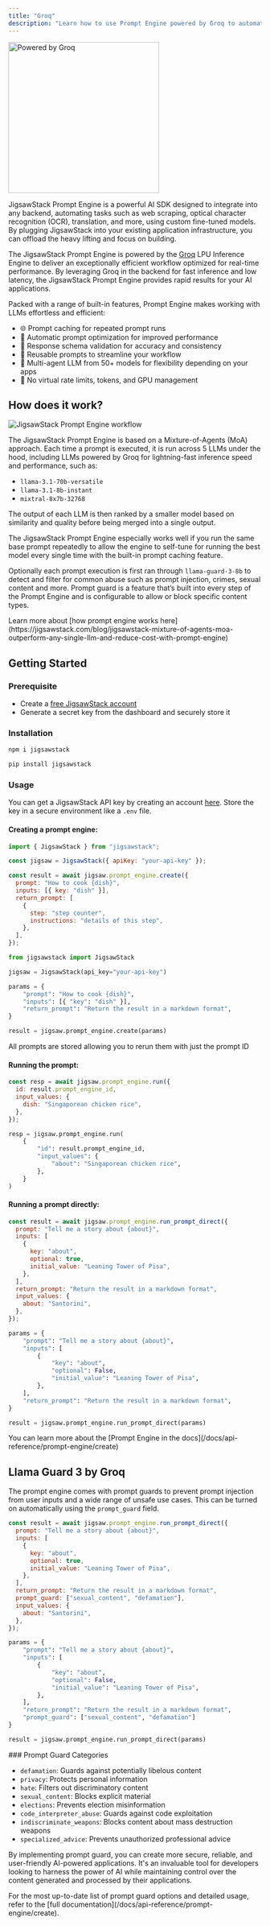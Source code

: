 ```yaml
---
title: "Groq"
description: "Learn how to use Prompt Engine powered by Groq to automate tasks in your application."
---
```


<img
  className="mx-auto"
  src="/images/powered_groq.png"
  alt="Powered by Groq"
  height="300"
  width="300"
/>

JigsawStack Prompt Engine is a powerful AI SDK designed to integrate into any backend, automating tasks such as web scraping, optical character recognition (OCR), translation, and more, using custom fine-tuned models. By plugging JigsawStack into your existing application infrastructure, you can offload the heavy lifting and focus on building.

The JigsawStack Prompt Engine is powered by the [Groq](https://groq.com/) LPU Inference Engine to deliver an exceptionally efficient workflow optimized for real-time performance. By leveraging Groq in the backend for fast inference and low latency, the JigsawStack Prompt Engine provides rapid results for your AI applications.

Packed with a range of built-in features, Prompt Engine makes working with LLMs effortless and efficient:

- 🌐 Prompt caching for repeated prompt runs
- 💬 Automatic prompt optimization for improved performance
- 📄 Response schema validation for accuracy and consistency
- 🔁 Reusable prompts to streamline your workflow
- 🧠 Multi-agent LLM from 50+ models for flexibility depending on your apps
- 🚫 No virtual rate limits, tokens, and GPU management

## How does it work?

<img
  className="block"
  src="https://res.cloudinary.com/dev-ninja/image/upload/v1725312772/run_prompt_ik1g6e.png"
  alt="JigsawStack Prompt Engine workflow"
/>

The JigsawStack Prompt Engine is based on a Mixture-of-Agents (MoA) approach. Each time a prompt is executed, it is run across 5 LLMs under the hood, including LLMs powered by Groq for lightning-fast inference speed and performance, such as:

- `llama-3.1-70b-versatile`
- `llama-3.1-8b-instant`
- `mixtral-8x7b-32768`

The output of each LLM is then ranked by a smaller model based on similarity and quality before being merged into a single output.

The JigsawStack Prompt Engine especially works well if you run the same base prompt repeatedly to allow the engine to self-tune for running the best model every single time with the built-in prompt caching feature.

Optionally each prompt execution is first ran through `llama-guard-3-8b` to detect and filter for common abuse such as prompt injection, crimes, sexual content and more. Prompt guard is a feature that’s built into every step of the Prompt Engine and is configurable to allow or block specific content types.

<Info>
  Learn more about [how prompt engine works
  here](https://jigsawstack.com/blog/jigsawstack-mixture-of-agents-moa-outperform-any-single-llm-and-reduce-cost-with-prompt-engine)
</Info>

## Getting Started

### Prerequisite

- Create a [free JigsawStack account](https://jigsawstack.com/auth)
- Generate a secret key from the dashboard and securely store it

### Installation

<CodeGroup>

```bash JavaScript
npm i jigsawstack
```

```bash Python
pip install jigsawstack
```

</CodeGroup>

### Usage

You can get a JigsawStack API key by creating an account [here](https://jigsawstack.com/auth). Store the key in a secure environment like a `.env` file.

#### Creating a prompt engine:

<CodeGroup>

```javascript JavaScript
import { JigsawStack } from "jigsawstack";

const jigsaw = JigsawStack({ apiKey: "your-api-key" });

const result = await jigsaw.prompt_engine.create({
  prompt: "How to cook {dish}",
  inputs: [{ key: "dish" }],
  return_prompt: [
    {
      step: "step counter",
      instructions: "details of this step",
    },
  ],
});
```

```python Python
from jigsawstack import JigsawStack

jigsaw = JigsawStack(api_key="your-api-key")

params = {
    "prompt": "How to cook {dish}",
    "inputs": [{ "key": "dish" }],
    "return_prompt": "Return the result in a markdown format",
}

result = jigsaw.prompt_engine.create(params)
```

</CodeGroup>

<Note>
  All prompts are stored allowing you to rerun them with just the prompt ID
</Note>

#### Running the prompt:

<CodeGroup>

```javascript JavaScript
const resp = await jigsaw.prompt_engine.run({
  id: result.prompt_engine_id,
  input_values: {
    dish: "Singaporean chicken rice",
  },
});
```

```python Python
resp = jigsaw.prompt_engine.run(
    {
        "id": result.prompt_engine_id,
        "input_values": {
            "about": "Singaporean chicken rice",
        },
    }
)
```

</CodeGroup>

#### Running a prompt directly:

<CodeGroup>

```javascript JavaScript
const result = await jigsaw.prompt_engine.run_prompt_direct({
  prompt: "Tell me a story about {about}",
  inputs: [
    {
      key: "about",
      optional: true,
      initial_value: "Leaning Tower of Pisa",
    },
  ],
  return_prompt: "Return the result in a markdown format",
  input_values: {
    about: "Santorini",
  },
});
```

```python Python
params = {
    "prompt": "Tell me a story about {about}",
    "inputs": [
        {
            "key": "about",
            "optional": False,
            "initial_value": "Leaning Tower of Pisa",
        },
    ],
    "return_prompt": "Return the result in a markdown format",
}

result = jigsaw.prompt_engine.run_prompt_direct(params)
```

</CodeGroup>

<Info>
  You can learn more about the [Prompt Engine in the
  docs](/docs/api-reference/prompt-engine/create)
</Info>

## Llama Guard 3 by Groq

The prompt engine comes with prompt guards to prevent prompt injection from user inputs and a wide range of unsafe use cases. This can be turned on automatically using the `prompt_guard` field.

<CodeGroup>

```javascript JavaScript
const result = await jigsaw.prompt_engine.run_prompt_direct({
  prompt: "Tell me a story about {about}",
  inputs: [
    {
      key: "about",
      optional: true,
      initial_value: "Leaning Tower of Pisa",
    },
  ],
  return_prompt: "Return the result in a markdown format",
  prompt_guard: ["sexual_content", "defamation"],
  input_values: {
    about: "Santorini",
  },
});
```

```python Python
params = {
    "prompt": "Tell me a story about {about}",
    "inputs": [
        {
            "key": "about",
            "optional": False,
            "initial_value": "Leaning Tower of Pisa",
        },
    ],
    "return_prompt": "Return the result in a markdown format",
    "prompt_guard": ["sexual_content", "defamation"]
}

result = jigsaw.prompt_engine.run_prompt_direct(params)
```

</CodeGroup>
### Prompt Guard Categories

- `defamation`: Guards against potentially libelous content
- `privacy`: Protects personal information
- `hate`: Filters out discriminatory content
- `sexual_content`: Blocks explicit material
- `elections`: Prevents election misinformation
- `code_interpreter_abuse`: Guards against code exploitation
- `indiscriminate_weapons`: Blocks content about mass destruction weapons
- `specialized_advice`: Prevents unauthorized professional advice

By implementing prompt guard, you can create more secure, reliable, and user-friendly AI-powered applications. It's an invaluable tool for developers looking to harness the power of AI while maintaining control over the content generated and processed by their applications.

<Info>
  For the most up-to-date list of prompt guard options and detailed usage, refer
  to the [full documentation](/docs/api-reference/prompt-engine/create).
</Info>
